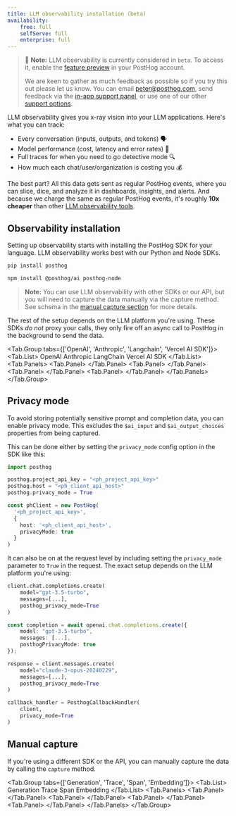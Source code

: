 ```yaml
---
title: LLM observability installation (beta)
availability:
    free: full
    selfServe: full
    enterprise: full
---
```


> 🚧 **Note:** LLM observability is currently considered in `beta`. To access it, enable the [feature preview](https://app.posthog.com/settings/user-feature-previews#llm-observability) in your PostHog account.
>
> We are keen to gather as much feedback as possible so if you try this out please let us know. You can email [peter@posthog.com](mailto:peter@posthog.com), send feedback via the [in-app support panel](https://us.posthog.com#panel=support%3Afeedback%3Aexperiments%3Alow), or use one of our other [support options](/docs/support-options).

LLM observability gives you x-ray vision into your LLM applications. Here's what you can track:

- Every conversation (inputs, outputs, and tokens) 🗣️
- Model performance (cost, latency and error rates) 🤖
- Full traces for when you need to go detective mode 🔍
- How much each chat/user/organization is costing you 💰

The best part? All this data gets sent as regular PostHog events, where you can slice, dice, and analyze it in dashboards, insights, and alerts. And because we charge the same as regular PostHog events, it's roughly **10x cheaper** than other [LLM observability tools](/blog/best-open-source-llm-observability-tools).

## Observability installation

Setting up observability starts with installing the PostHog SDK for your language. LLM observability works best with our Python and Node SDKs.

<MultiLanguage>

```bash file=Python
pip install posthog
```

```bash file=TypeScript
npm install @posthog/ai posthog-node
```

</MultiLanguage>

> **Note:** You can use LLM observability with other SDKs or our API, but you will need to capture the data manually via the capture method. See schema in the [manual capture section](#manual-capture) for more details.

The rest of the setup depends on the LLM platform you're using. These SDKs _do not_ proxy your calls, they only fire off an async call to PostHog in the background to send the data.


<!-- prettier-ignore -->
<Tab.Group tabs={['OpenAI', 'Anthropic', 'Langchain', 'Vercel AI SDK']}>
    <Tab.List>
        <Tab>OpenAI</Tab>
        <Tab>Anthropic</Tab>
        <Tab>LangChain</Tab>
        <Tab>Vercel AI SDK</Tab>
    </Tab.List>
    <Tab.Panels>
        <Tab.Panel>
            <OpenAIInstall />
        </Tab.Panel>
        <Tab.Panel>
            <AnthropicInstall />
        </Tab.Panel>
        <Tab.Panel>
            <LangChainInstall />
        </Tab.Panel>
        <Tab.Panel>
            <VercelAISDKInstall />
        </Tab.Panel>
    </Tab.Panels>
</Tab.Group>

## Privacy mode

To avoid storing potentially sensitive prompt and completion data, you can enable privacy mode. This excludes the `$ai_input` and `$ai_output_choices` properties from being captured.

This can be done either by setting the `privacy_mode` config option in the SDK like this:

<MultiLanguage>

```python
import posthog

posthog.project_api_key = "<ph_project_api_key>"
posthog.host = "<ph_client_api_host>"
posthog.privacy_mode = True
```

```ts
const phClient = new PostHog(
  '<ph_project_api_key>',
  { 
    host: '<ph_client_api_host>',
    privacyMode: true
  }
)
```

</MultiLanguage>

It can also be on at the request level by including setting the `privacy_mode` parameter to `True` in the request. The exact setup depends on the LLM platform you're using:

<MultiLanguage>

```python file=OpenAI.py
client.chat.completions.create(
    model="gpt-3.5-turbo",
    messages=[...],
    posthog_privacy_mode=True
)
```

```typescript file=OpenAI.ts
const completion = await openai.chat.completions.create({
    model: "gpt-3.5-turbo",
    messages: [...],
    posthogPrivacyMode: true
});
```

```python file=Anthropic
response = client.messages.create(
    model="claude-3-opus-20240229",
    messages=[...],
    posthog_privacy_mode=True
)
```

```python file=LangChain
callback_handler = PosthogCallbackHandler(
    client,
    privacy_mode=True
)
```

</MultiLanguage>

## Manual capture

If you're using a different SDK or the API, you can manually capture the data by calling the `capture` method.


<!-- prettier-ignore -->
<Tab.Group tabs={['Generation', 'Trace', 'Span', 'Embedding']}>
    <Tab.List>
        <Tab>Generation</Tab>
        <Tab>Trace</Tab>
        <Tab>Span</Tab>
        <Tab>Embedding</Tab>
    </Tab.List>
    <Tab.Panels>
        <Tab.Panel>
            <GenerationEvent />
        </Tab.Panel>
        <Tab.Panel>
            <TraceEvent />
        </Tab.Panel>
        <Tab.Panel>
            <SpanEvent />
        </Tab.Panel>
        <Tab.Panel>
            <EmbeddingEvent />
        </Tab.Panel>
    </Tab.Panels>
</Tab.Group>
